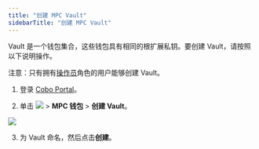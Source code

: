 ```yaml
---
title: "创建 MPC Vault"
sidebarTitle: "创建 MPC Vault"
---
```


Vault 是一个钱包集合，这些钱包具有相同的根扩展私钥。要创建 Vault，请按照以下说明操作。

<Note>注意：只有拥有[操作员](/cn/portal/organization/roles-and-permissions)角色的用户能够创建 Vault。</Note>

1. 登录 [Cobo Portal](https://portal.cobo.com/login)。

2. 单击 <img src="/cn/images/mpc-wallet/wallets-icon.svg" className="icon"></img> > **MPC 钱包** > **创建 Vault**。

<img src="/cn/images/mpc-wallet/create-vault.png" className="screenshot_full_screen"/>

3. 为 Vault 命名，然后点击**创建**。